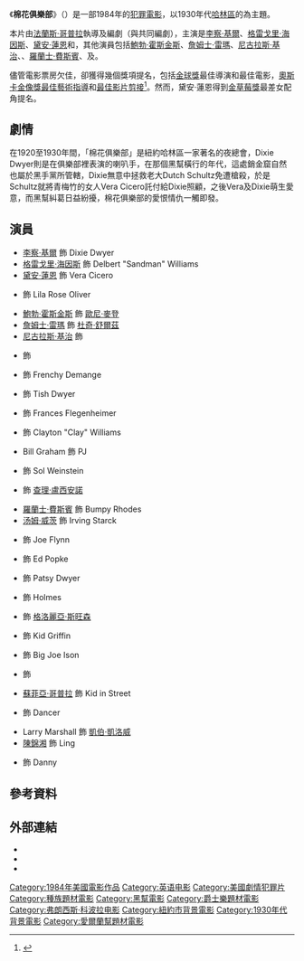 {{noteTA
|G1=Show
}}
{{Infobox film
| name = 棉花俱樂部
| original_name  = ''The Cotton Club''
| image = Cotton Club.jpg
| caption =
| director       = [[法蘭斯·哥普拉|法蘭斯·哥普拉]]
| producer       = [[羅伯特·埃文斯_(製片人)|羅伯特·埃文斯]]
| screenplay     = {{link-en|威廉·肯尼迪|William Kennedy (author)}}<br />法蘭斯·哥普拉
| story          = 威廉·肯尼迪<br />法蘭斯·哥普拉<br />[[馬里奧·普佐|馬里奧·普佐]]
| based_on       = 《''The Cotton Club''》<br />作者：{{link-en|詹姆斯·霍金斯|James Haskins}}
| starring       = [[李察·基爾|李察·基爾]]<br />[[格雷戈里·海因斯|格雷戈里·海因斯]]<br />[[黛安·蓮恩|黛安·蓮恩]]<br />{{link-en|隆內特·麥基|Lonette McKee}}<br />[[鮑勃·霍斯金斯|鮑勃·霍斯金斯]]<br />[[詹姆士·雷瑪|詹姆士·雷瑪]]<br />[[尼古拉斯·基治|尼古拉斯·基治]]<br />{{link-en|阿倫·加菲爾德|Allen Garfield}}<br />{{link-en|弗雷德·格溫|Fred Gwynne}}
| music          = [[約翰·巴瑞|約翰·巴瑞]]
| cinematography = {{link-en|斯蒂芬·戈德布拉特|Stephen Goldblatt}}
| editing        = {{link-en|Barry Malkin|Barry Malkin}}<br />{{link-en|Robert Q. Lovett|Robert Q. Lovett}}
| studio         = Totally Independent Productions<br />{{link-en|American ZoetropeAmerican Zoetrope|American Zoetrope}}<br />{{link-en|Producers Sales Organization|Producers Sales Organization}}
| distributor    = {{link-en|Orion Pictures|Orion Pictures}}
| released       = {{Film date|1984|12|14|美國}}
| runtime        = 128分鐘
| country        = 美國
| language       = 英語
| budget         = $58,000,000
| gross          = $25,928,721
}}

《'''棉花俱樂部'''》（{{lang-en|'''''The Cotton Club'''''}}）是一部1984年的[[犯罪電影|犯罪電影]]，以1930年代[[哈林區|哈林區]]的{{link-en|棉花俱樂部 (夜店)|Cotton Club|棉花俱樂部}}為主題。

本片由[[法蘭斯·哥普拉|法蘭斯·哥普拉]]執導及編劇（與{{link-en|威廉·肯尼迪|William Kennedy (author)}}共同編劇），主演是[[李察·基爾|李察·基爾]]、[[格雷戈里·海因斯|格雷戈里·海因斯]]、[[黛安·蓮恩|黛安·蓮恩]]和{{link-en|隆內特·麥基|Lonette McKee}}，其他演員包括[[鮑勃·霍斯金斯|鮑勃·霍斯金斯]]、[[詹姆士·雷瑪|詹姆士·雷瑪]]、[[尼古拉斯·基治|尼古拉斯·基治]]、{{link-en|阿倫·加菲爾德|Allen Garfield}}、[[羅蘭士·費斯賓|羅蘭士·費斯賓]]、{{link-en|格溫·沃頓|Gwen Verdon}}及{{link-en|弗雷德·格溫|Fred Gwynne}}。

儘管電影票房欠佳，卻獲得幾個獎項提名，包括[[金球獎|金球獎]]最佳導演和最佳電影，[[奧斯卡金像獎|奧斯卡金像獎]][[奧斯卡最佳藝術指導獎|最佳藝術指導]]和[[奥斯卡最佳影片剪辑奖|最佳影片剪接]]<ref>{{Cite web |url = http://www.boxofficemojo.com/oscar/movies/?id=cottonclub.htm |title = The Cotton Club |publisher = Box Office Mojo |language = en |accessdate = 2016-07-14 |archive-date = 2017-01-14 |archive-url = https://web.archive.org/web/20170114120447/http://www.boxofficemojo.com/oscar/movies/?id=cottonclub.htm |dead-url = no }}</ref>。然而，黛安·蓮恩得到[[金草莓獎|金草莓獎]]最差女配角提名。

== 劇情 ==
在1920至1930年間，「棉花俱樂部」是紐約哈林區一家著名的夜總會，Dixie Dwyer則是在俱樂部裡表演的喇叭手，在那個黑幫橫行的年代，這處銷金窟自然也屬於黑手黨所管轄，Dixie無意中拯救老大Dutch Schultz免遭槍殺，於是Schultz就將青梅竹的女人Vera Cicero託付給Dixie照顧，之後Vera及Dixie萌生愛意，而黑幫糾葛日益紛擾，棉花俱樂部的愛恨情仇一觸即發。

== 演員 ==
* [[李察·基爾|李察·基爾]] 飾 Dixie Dwyer
* [[格雷戈里·海因斯|格雷戈里·海因斯]] 飾 Delbert "Sandman" Williams
* [[黛安·蓮恩|黛安·蓮恩]] 飾 Vera Cicero
* {{link-en|隆內特·麥基|Lonette McKee}} 飾 Lila Rose Oliver
* [[鮑勃·霍斯金斯|鮑勃·霍斯金斯]] 飾 [[歐尼·麥登|歐尼·麥登]]
* [[詹姆士·雷瑪|詹姆士·雷瑪]] 飾 [[杜奇·舒爾茲|杜奇·舒爾茲]]
* [[尼古拉斯·基治|尼古拉斯·基治]] 飾 {{link-en|Mad Dog Coll|Mad Dog Coll|Vincent Dwyer}}
* {{link-en|阿倫·加菲爾德|Allen Garfield}} 飾 {{link-en|Otto Berman|Otto Berman}}
* {{link-en|弗雷德·格溫|Fred Gwynne}} 飾 Frenchy Demange
* {{link-en|格溫·沃頓|Gwen Verdon}} 飾 Tish Dwyer
* {{link-en|麗莎·珍·波斯基|Lisa Jane Persky}} 飾 Frances Flegenheimer
* {{link-en|莫里斯·海因斯|Maurice Hines}} 飾 Clayton "Clay" Williams
* Bill Graham 飾 PJ
* {{link-en|Julian Beck|Julian Beck}} 飾 Sol Weinstein
* {{link-en|Joe Dallesandro|Joe Dallesandro}} 飾 [[查理·盧西安諾|查理·盧西安諾]]
* [[羅蘭士·費斯賓|羅蘭士·費斯賓]] 飾 Bumpy Rhodes
* [[汤姆·威茨|汤姆·威茨]] 飾 Irving Starck
* {{link-en|約翰·P·萊恩|John P. Ryan (actor)}} 飾 Joe Flynn
* {{link-en|葛倫·威斯洛|Glenn Withrow}} 飾 Ed Popke
* {{link-en|珍妮弗·格列|Jennifer Grey}} 飾 Patsy Dwyer
* {{link-en|Woody Strode|Woody Strode}} 飾 Holmes
* {{link-en|Diane Venora|Diane Venora}} 飾 [[格洛麗亞·斯旺森|格洛麗亞·斯旺森]]
* {{link-en|塔克·斯摩伍德|Tucker Smallwood}} 飾 Kid Griffin
* {{link-en|比爾·科布斯|Bill Cobbs}} 飾 Big Joe Ison
* {{link-en|Rosalind Harris|Rosalind Harris}} 飾 {{link-en|Fanny Brice|Fanny Brice}}
* [[蘇菲亞·哥普拉|蘇菲亞·哥普拉]] 飾 Kid in Street
* {{link-en|馬里歐·範·比柏斯|Mario Van Peebles}} 飾 Dancer
* Larry Marshall 飾 [[凱伯·凱洛威|凱伯·凱洛威]]
* [[陳錦湘|陳錦湘]] 飾 Ling
* {{link-en|Leonard Termo|Leonard Termo}} 飾 Danny

== 參考資料 ==
{{reflist}}

== 外部連結 ==
* {{IMDb title|id=0087089|title=The Cotton Club}}
* {{Amg movie|11102|The Cotton Club}}
* {{rotten-tomatoes|cotton_club|The Cotton Club}}

{{法蘭西斯·柯波拉}}
{{DEFAULTSORT:Cotton Club，The}}
[[Category:1984年美國電影作品|Category:1984年美國電影作品]]
[[Category:英语电影|Category:英语电影]]
[[Category:美國劇情犯罪片|Category:美國劇情犯罪片]]
[[Category:種族題材電影|Category:種族題材電影]]
[[Category:黑幫電影|Category:黑幫電影]]
[[Category:爵士樂題材電影|Category:爵士樂題材電影]]
[[Category:弗朗西斯·科波拉电影|Category:弗朗西斯·科波拉电影]]
[[Category:紐約市背景電影|Category:紐約市背景電影]]
[[Category:1930年代背景電影|Category:1930年代背景電影]]
[[Category:愛爾蘭幫題材電影|Category:愛爾蘭幫題材電影]]